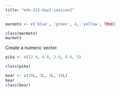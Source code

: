 ```yaml
---
title: "eds-212-day3-session2"
---
```


```r
marmots <- c('blue', 'green', 4, 'yellow', TRUE)
```

```r
class(marmots)
marmots
```

Create a numeric vector:

```r
pika <- c(12.4, 6.8, 2.9, 8.9, 5)

class(pika)
```

```r
bear <- c(20L, 3L, 5L, 18L)
bear
class(bear)
```

\
